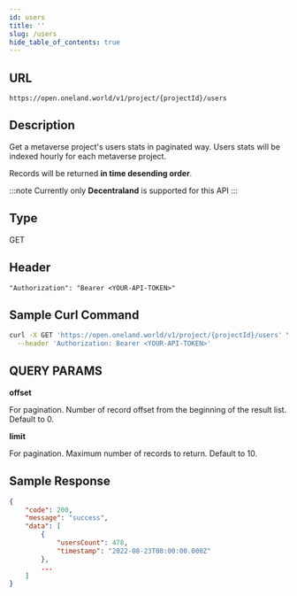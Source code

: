 ```yaml
---
id: users
title: ''
slug: /users
hide_table_of_contents: true
---
```


## URL

```
https://open.oneland.world/v1/project/{projectId}/users
```

## Description

Get a metaverse project's users stats in paginated way. Users stats will be indexed hourly for each metaverse project.

Records will be returned **in time desending order**.

:::note 
Currently only **Decentraland** is supported for this API
:::

## Type

GET

## Header

```
"Authorization": "Bearer <YOUR-API-TOKEN>"
```

## Sample Curl Command
```sh
curl -X GET 'https://open.oneland.world/v1/project/{projectId}/users' \
  --header 'Authorization: Bearer <YOUR-API-TOKEN>'
```

## QUERY PARAMS

**offset**

For pagination. Number of record offset from the beginning of the result list. Default to 0.

**limit**

For pagination. Maximum number of records to return. Default to 10.

## Sample Response

```json
{
    "code": 200,
    "message": "success",
    "data": [
        {
            "usersCount": 478,
            "timestamp": "2022-08-23T08:00:00.000Z"
        },
        ...
    ]
}
```